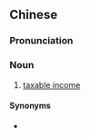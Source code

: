 {{also|含税收入}}
==Chinese==
{{zh-forms|s=含税收入|type=22}}

===Pronunciation===
{{zh-pron
|m=hánshuì shōurù
|c=ham4 seoi3 sau1 jap6
|cat=n
}}

===Noun===
{{zh-noun}}

# [[taxable income]]

====Synonyms====
* {{zh-l|應納稅收入}}

{{zh-cat|Taxation}}